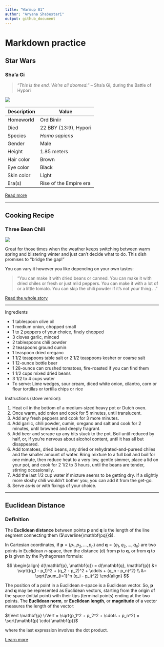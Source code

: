 ```yaml
---
title: "Warmup 01"
author: "Aryana Shabestari"
output: github_document
---
```


# Markdown practice

## Star Wars

### Sha'a Gi

> _"This is the end. We're all doomed."_
> -- Sha'a Gi, during the Battle of Hypori

![](https://vignette.wikia.nocookie.net/starwars/images/1/18/Sha%27a_Gi_Headshot.jpg/revision/latest?cb=20100121194637 =60x)

Description | Value
----------- | ------
Homeworld   | Ord Biniir
Died        | 22 BBY (13:9), Hypori
Species     | _Homo sapiens_
Gender      | Male
Height      | 1.85 meters
Hair color  | Brown
Eye color   | Black
Skin color  | Light
Era(s)      | Rise of the Empire era

[Read more](https://starwars.fandom.com/wiki/Sha%27a_Gi)

***

## Cooking Recipe

### Three Bean Chili

![](https://smittenkitchendotcom.files.wordpress.com/2014/04/three-bean-chili.jpg?w=600)

Great for those times when the weather keeps switching between warm spring and blistering winter and just can't decide what to do. This dish promises to "bridge the gap!"

You can vary it however you like depending on your own tastes:

> "You can make it with dried beans or canned. You can make it with dried chiles or fresh or just mild peppers. You can make it with a lot of or a little tomato. You can skip the chili powder if it’s not your thing ..."

[Read the whole story](https://smittenkitchen.com/2014/04/three-bean-chili/)

***

Ingredients

* 1 tablespoon olive oil
* 1 medium onion, chopped small
* 1 to 2 peppers of your choice, finely chopped
* 3 cloves garlic, minced
* 2 tablespoons chili powder
* 2 teaspoons ground cumin
* 1 teaspoon dried oregano
* 1 1/2 teaspoons table salt or 2 1/2 teaspoons kosher or coarse salt
* 1 12-ounce bottle beer
* 1 28-ounce can crushed tomatoes, fire-roasted if you can find them
* 1 1/2 cups mixed dried beans
* 3 1/2 to 4 cups water
* To serve: Lime wedges, sour cream, diced white onion, cilantro, corn or flour tortillas or tortilla chips or rice

Instructions (stove version):

1. Heat oil in the bottom of a medium-sized heavy pot or Dutch oven.
2. Once warm, add onion and cook for 5 minutes, until translucent.
3. Add any fresh peppers and cook for 3 more minutes.
4. Add garlic, chili powder, cumin, oregano and salt and cook for 2 minutes, until browned and deeply fragrant.
5. Add beer and scrape up any bits stuck to the pot. Boil until reduced by half, or, if you’re nervous about alcohol content, until it has all but disappeared.
6. Add tomatoes, dried beans, any dried or rehydrated-and-pureed chiles and the smaller amount of water. Bring mixture to a full boil and boil for one minute, then reduce heat to a very low, gentle simmer, place a lid on your pot, and cook for 2 1/2 to 3 hours, until the beans are tender, stirring occasionally.
7. Add the last 1/2 cup water if mixture seems to be getting dry. If a slightly more sloshy chili wouldn’t bother you, you can add it from the get-go.
8. Serve as-is or with fixings of your choice.

***

## Euclidean Distance

### Definition

The **Euclidean distance** between points **p** and **q** is the length of the line segment connecting them ($\overline{\mathbf{pq}}$).

In Cartesian coordinates, if $\mathbf{p} = (p_1, p_2, \ldots, p_n)$ and $\mathbf{q} = (q_1, q_2, \ldots, q_n)$ are two points in Euclidean $n$-space, then the distance (d) from **p** to **q**, or from **q** to **p** is given by the Pythagorean formula:

$$
\begin{align}
  d(\mathbf{p}, \mathbf{q}) = d(\mathbf{q}, \mathbf{p})
  &= \sqrt{(q_1 - p_1)^2 + (q_2 - p_2)^2 + \cdots + (q_n - p_n)^2} \\
  &= \sqrt{\sum_{i=1}^n (q_i - p_i)^2}
\end{align}
$$

The position of a point in a Euclidean $n$-space is a Euclidean vector. So, **p** and **q** may be represented as Euclidean vectors, starting from the origin of the space (initial point) with their tips (terminal points) ending at the two points. The **Euclidean norm**, or **Euclidean length**, or **magnitude** of a vector measures the length of the vector:

$\lVert \mathbf{p} \rVert = \sqrt{p_1^2 + p_2^2 + \cdots + p_n^2} = \sqrt{\mathbf{p} \cdot \mathbf{p}}$

where the last expression involves the dot product.

[Learn more](https://en.wikipedia.org/wiki/Euclidean_distance)